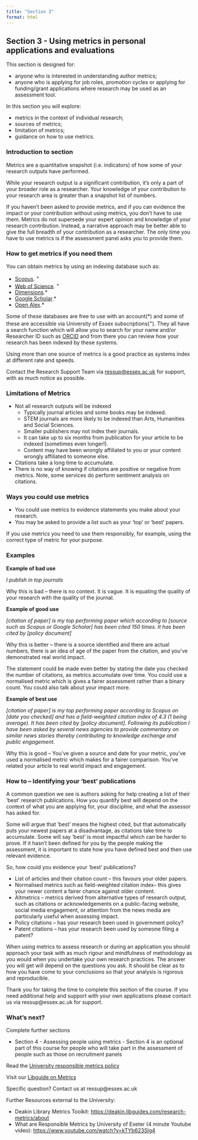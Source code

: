 ```yaml
---
title: "Section 3"
format: html
---
```


## **Section 3 -** Using metrics in personal applications and evaluations

This section is designed for: 

-   anyone who is interested in understanding author metrics;
-   anyone who is applying for job roles, promotion cycles or applying for funding/grant applications where research may be used as an assessment tool.

In this section you will explore: 

-   metrics in the context of individual research;
-   sources of metrics;
-   limitation of metrics;
-   guidance on how to use metrics.

### Introduction to section

Metrics are a quantitative snapshot (i.e. indicators) of how some of your research outputs have performed.  

While your research output is a significant contribution, it's only a part of your broader role as a researcher. Your knowledge of your contribution to your research area is greater than a snapshot list of numbers.  

If you haven’t been asked to provide metrics, and if you can evidence the impact or your contribution without using metrics, you don’t have to use them. Metrics do not supersede your expert opinion and knowledge of your research contribution. Instead, a narrative approach may be better able to give the full breadth of your contribution as a researcher. The only time you have to use metrics is if the assessment panel asks you to provide them. 

### **How to get metrics if you need them** 

You can obtain metrics by using an indexing database such as:

-   [Scopus](https://www.scopus.com/){target="_blank"}. ^+^ 
-   [Web of Science](https://webofknowledge.com/WOS){target="_blank"}. ^+^
-   [Dimensions](https://app.dimensions.ai/discover/publication){target="_blank"}.\*
-   [Google Scholar](http://scholar.google.co.uk/citations?view_op=top_venues&hl=en){target="_blank"}.\*
-   [Open Alex](https://openalex.org/){target="_blank"}.\*

Some of these databases are free to use with an account(\*) and some of these are accessible via University of Essex subscriptions(^+^). They all have a search function which will allow you to search for your name and/or Researcher ID such as [ORCID](https://support.orcid.org/hc/en-us){target="_blank"} and from there you can review how your research has been indexed by these systems. 

Using more than one source of metrics is a good practice as systems index at different rate and speeds. 

Contact the Research Support Team via [ressup@essex.ac.uk](mailto:ressup@essex.ac.uk) for support, with as much notice as possible. 

### **Limitations of Metrics** 

-   Not all research outputs will be indexed
    -   Typically journal articles and some books may be indexed.
    -   STEM journals are more likely to be indexed than Arts, Humanities and Social Sciences.
    -   Smaller publishers may not index their journals.
    -   It can take up to six months from publication for your article to be indexed (sometimes even longer!).
    -   Content may have been wrongly affiliated to you or your content wrongly affiliated to someone else.
-   Citations take a long time to accumulate.
-   There is no way of knowing if citations are positive or negative from metrics. Note, some services do perform sentiment analysis on citations.

### **Ways you could use metrics** 

-   You could use metrics to evidence statements you make about your research.
-   You may be asked to provide a list such as your 'top' or 'best' papers.

If you use metrics you need to use them responsibly, for example, using the correct type of metric for your purpose. 

### **Examples** 

**Example of bad use** 

*I publish in top journals* 

Why this is bad – there is no context. It is vague. It is equating the quality of your research with the quality of the journal. 

**Example of good use** 

*\[citation of paper\] is my top performing paper which according to \[source such as Scopus or Google Scholar\] has been cited 150 times. It has been cited by \[policy document\]*  

Why this is better – there is a source identified and there are actual numbers, there is an idea of age of the paper from the citation, and you’ve demonstrated real world impact.  

The statement could be made even better by stating the date you checked the number of citations, as metrics accumulate over time. You could use a normalised metric which is gives a fairer assessment rather than a binary count. You could also talk about your impact more. 

**Example of best use**  

*\[citation of paper\] is my top performing paper according to Scopus on \[date you checked\] and has a field-weighted citation index of 4.3 (1 being average). It has been cited by \[policy document\]. Following its publication I have been asked by several news agencies to provide commentary on similar news stories thereby contributing to knowledge exchange and public engagement.*  

Why this is good – You’ve given a source and date for your metric, you’ve used a normalised metric which makes for a fairer comparison. You’ve related your article to real world impact and engagement. 

### **How to – Identifying your 'best' publications** 

A common question we see is authors asking for help creating a list of their 'best' research publications. How you quantify best will depend on the context of what you are applying for, your discipline, and what the assessor has asked for.

Some will argue that 'best' means the highest cited, but that automatically puts your newest papers at a disadvantage, as citations take time to accumulate. Some will say 'best' is most impactful which can be harder to prove. If it hasn't been defined for you by the people making the assessment, it is important to state how you have defined best and then use relevant evidence.

So, how could you evidence your 'best' publications? 

-   List of articles and their citation count – this favours your older papers.
-   Normalised metrics such as field-weighted citation index– this gives your newer content a fairer chance against older content.
-   Altmetrics – metrics derived from alternative types of research output, such as citations or acknowledgements on a public-facing website, social media engagement, or attention from the news media are particularly useful when assessing impact.
-   Policy citations – has your research been used in government policy? 
-   Patent citations – has your research been used by someone filing a patent? 

When using metrics to assess research or during an application you should approach your task with as much rigour and mindfulness of methodology as you would when you undertake your own research practices. The answer you will get will depend on the questions you ask. It should be clear as to how you have come to your conclusions so that your analysis is rigorous and reproducible.

Thank you for taking the time to complete this section of the course. If you need additional help and support with your own applications please contact us via ressup@essex.ac.uk for support.

### **What’s next?**

Complete further sections

-   Section 4 - Assessing people using metrics - Section 4 is an optional part of this course for people who will take part in the assessment of people such as those on recruitment panels

Read the [University responsible metrics policy](https://www.essex.ac.uk/-/media/documents/directories/reo/the-responsible-use-of-metrics-at-the-university-of-essex.pdf){target="_blank"}

Visit our [Libguide on Metrics](https://library.essex.ac.uk/research-visibility/intro){target="_blank"}

Specific question? Contact us at ressup@essex.ac.uk

Further Resources external to the University:

-   Deakin Library Metrics Toolkit: [https://deakin.libguides.com/research-metrics/about](https://deakin.libguides.com/research-metrics/about){target="_blank"}
-   What are Responsible Metrics by University of Exeter (4 minute Youtube video): [https://www.youtube.com/watch?v=kTYb623Slg4](https://www.youtube.com/watch?v=kTYb623Slg4){target="_blank"}
